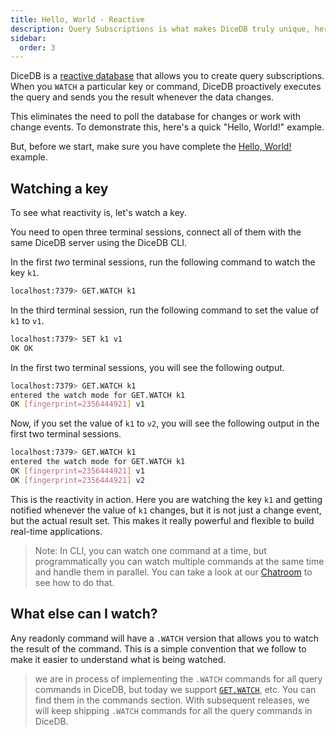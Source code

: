 ```yaml
---
title: Hello, World - Reactive
description: Query Subscriptions is what makes DiceDB truly unique, here's a quick Hello, World! example to get a taste of it.
sidebar:
  order: 3
---
```


DiceDB is a [reactive database](/reactivity/) that allows you to create query subscriptions.
When you `WATCH` a particular key or command, DiceDB proactively executes the
query and sends you the result whenever the data changes.

This eliminates the need to poll the database for changes or work with change events.
To demonstrate this, here's a quick "Hello, World!" example.

But, before we start, make sure you have
complete the [Hello, World!](/get-started/hello-world/) example.

## Watching a key

To see what reactivity is, let's watch a key.

You need to open three terminal sessions, connect all of them with the same DiceDB server using the DiceDB CLI.

In the first _two_ terminal sessions, run the following command to watch the key `k1`.

```bash
localhost:7379> GET.WATCH k1
```

In the third terminal session, run the following command to set the value of `k1` to `v1`.

```bash
localhost:7379> SET k1 v1
OK OK
```

In the first two terminal sessions, you will see the following output.

```bash
localhost:7379> GET.WATCH k1
entered the watch mode for GET.WATCH k1
OK [fingerprint=2356444921] v1
```

Now, if you set the value of `k1` to `v2`, you will see the following output in the first two terminal sessions.

```bash
localhost:7379> GET.WATCH k1
entered the watch mode for GET.WATCH k1
OK [fingerprint=2356444921] v1
OK [fingerprint=2356444921] v2
```

This is the reactivity in action. Here you are watching the key `k1` and getting notified
whenever the value of `k1` changes, but it is not just a change event, but the actual result set.
This makes it really powerful and flexible to build real-time applications.

> Note: In CLI, you can watch one command at a time, but programmatically you can watch multiple commands at the same time
> and handle them in parallel. You can take a look at our [Chatroom](https://github.com/DiceDB/dice/tree/master/examples/chatroom-go) to see how to do that.

## What else can I watch?

Any readonly command will have a `.WATCH` version that allows you to watch the result of the command.
This is a simple convention that we follow to make it easier to understand what is being watched.

> we are in process of implementing the `.WATCH` commands for all query commands in DiceDB,
> but today we support [`GET.WATCH`](/commands/getwatch), etc. You can find them
> in the commands section.
> With subsequent releases, we will keep shipping `.WATCH` commands for all the
> query commands in DiceDB.
